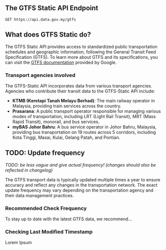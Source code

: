 ## The GTFS Static API Endpoint

```http
GET https://api.data.gov.my/gtfs
```

## What does GTFS Static do?

The GTFS Static API provides access to standardized public transportation schedules and geographic information, following the General Transit Feed Specification (GTFS).
To learn more about GTFS and its specifications, you can visit the [GTFS documentation](https://developers.google.com/transit/gtfs) provided by Google.

### Transport agencies involved

The GTFS-Static API incorporates data from various transport agencies. Agencies who contribute their transit data to the GTFS-Static API include:

- **KTMB (Keretapi Tanah Melayu Berhad)**: The main railway operator in Malaysia, providing train services across the country.
- **Prasarana**: A public transport operator responsible for managing various modes of transportation, including LRT (Light Rail Transit), MRT (Mass Rapid Transit), monorail, and bus services.
- **myBAS Johor Bahru**: A bus service operator in Johor Bahru, Malaysia, providing bus transportation on 19 routes across 5 corridors, including Kota Tinggi, Masai, Kulai, Gelang Patah, and Pontian.

## TODO: Update frequency

_TODO: be less vague and give actual frequency! (changes should also be reflected in changelog)_

The GTFS transport data is typically updated multiple times a year to ensure accuracy and reflect any changes in the transportation network. The exact update frequency may vary depending on the transportation agency and their data management practices.

### Recommended Check Frequency

To stay up to date with the latest GTFS data, we recommend...

### Checking Last Modified Timestamp

Lorem Ipsum
